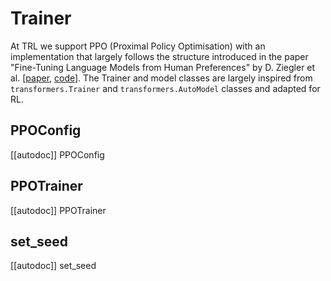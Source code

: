 # Trainer

At TRL we support PPO (Proximal Policy Optimisation) with an implementation that largely follows  the structure introduced in the paper "Fine-Tuning Language Models from Human Preferences" by D. Ziegler et al. [[paper](https://arxiv.org/pdf/1909.08593.pdf), [code](https://github.com/openai/lm-human-preferences)].
The Trainer and model classes are largely inspired from `transformers.Trainer` and `transformers.AutoModel` classes and adapted for RL.

## PPOConfig

[[autodoc]] PPOConfig

## PPOTrainer

[[autodoc]] PPOTrainer

## set_seed

[[autodoc]] set_seed
